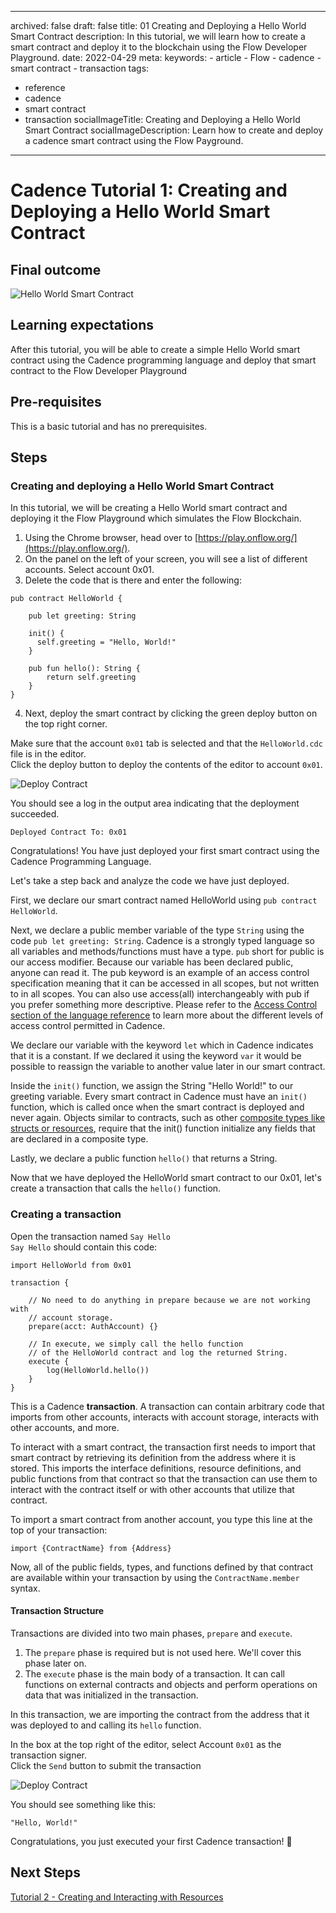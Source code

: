 
---
archived: false
draft: false
title: 01 Creating and Deploying a Hello World Smart Contract
description: In this tutorial, we will learn how to create a smart contract and deploy it to the blockchain using the Flow Developer Playground.
date: 2022-04-29
meta:
  keywords:
    - article
    - Flow
    - cadence
    - smart contract
    - transaction
tags: 
  - reference
  - cadence
  - smart contract
  - transaction
socialImageTitle: Creating and Deploying a Hello World Smart Contract
socialImageDescription: Learn how to create and deploy a cadence smart contract using the Flow Payground.

---

# Cadence Tutorial 1: Creating and Deploying a Hello World Smart Contract

## Final outcome

![Hello World Smart Contract](final-outcome.png)

## Learning expectations

After this tutorial, you will be able to create a simple Hello World smart contract using the Cadence programming language and deploy that smart contract to the Flow Developer Playground

## Pre-requisites

This is a basic tutorial and has no prerequisites.

## Steps

### Creating and deploying a Hello World Smart Contract

In this tutorial, we will be creating a Hello World smart contract and deploying it the Flow Playground which simulates the Flow Blockchain.

1. Using the Chrome browser, head over to [https://play.onflow.org/](https://play.onflow.org/).
2. On the panel on the left of your screen, you will see a list of different accounts. Select account 0x01.
3. Delete the code that is there and enter the following:

```cadence:title=HelloWorld.cdc
pub contract HelloWorld {

    pub let greeting: String

    init() {
      self.greeting = "Hello, World!"
    }

    pub fun hello(): String {
        return self.greeting
    }
}
```

4. Next, deploy the smart contract by clicking the green deploy button on the top right corner.

<Callout type="info">

Make sure that the account `0x01` tab is selected and that the
`HelloWorld.cdc` file is in the editor. <br />
Click the deploy button to deploy the contents of the editor to account `0x01`.

</Callout>

![Deploy Contract](deploybox.png)

You should see a log in the output area indicating that the deployment succeeded.

    Deployed Contract To: 0x01


Congratulations! You have just deployed your first smart contract using the Cadence Programming Language.

Let's take a step back and analyze the code we have just deployed.

First, we declare our smart contract named HelloWorld using `pub contract HelloWorld`.

Next, we declare a public member variable of the type `String` using the code `pub let greeting: String`. Cadence is a strongly typed language so all variables and methods/functions must have a type. `pub` short for public is our access modifier. Because our variable has been declared public, anyone can read it. The pub keyword is an example of an access control specification meaning that it can be accessed in all scopes, but not written to in all scopes. You can also use access(all) interchangeably with pub if you prefer something more descriptive. Please refer to the [Access Control section of the language reference](/cadence/language/access-control/) to learn more about the different levels of access control permitted in Cadence.

We declare our variable with the keyword `let` which in Cadence indicates that it is a constant. If we declared it using the keyword `var` it would be possible to reassign the variable to another value later in our smart contract.

Inside the `init()` function, we assign the String "Hello World!" to our greeting variable. Every smart contract in Cadence must have an `init()` function, which is called once when the smart contract is deployed and never again. Objects similar to contracts, such as other [composite types like structs or resources](/cadence/language/composite-types/), require that the init() function initialize any fields that are declared in a composite type.

Lastly, we declare a public function `hello()` that returns a String.

Now that we have deployed the HelloWorld smart contract to our 0x01, let's create a transaction that calls the `hello()` function. 

### Creating a transaction

<Callout type="info">

Open the transaction named `Say Hello` <br />
`Say Hello` should contain this code:

</Callout>

```cadence:title=SayHello.cdc
import HelloWorld from 0x01

transaction {

    // No need to do anything in prepare because we are not working with
    // account storage.
    prepare(acct: AuthAccount) {}

    // In execute, we simply call the hello function
    // of the HelloWorld contract and log the returned String.
    execute {
        log(HelloWorld.hello())
    }
}
```

This is a Cadence **transaction**. A transaction can contain arbitrary code that imports from other accounts,
interacts with account storage, interacts with other accounts, and more.

To interact with a smart contract, the transaction first needs to import that smart contract
by retrieving its definition from the address where it is stored. This imports the interface definitions, resource definitions,
and public functions from that contract so that the transaction can use them
to interact with the contract itself or with other accounts that utilize that contract.

To import a smart contract from another account,
you type this line at the top of your transaction:

```cadence
import {ContractName} from {Address}
```

Now, all of the public fields, types, and functions defined by that contract
are available within your transaction by using the `ContractName.member` syntax.

#### Transaction Structure

Transactions are divided into two main phases, `prepare` and `execute`.

1. The `prepare` phase is required but is not used here. We'll cover this phase later on.
2. The `execute` phase is the main body of a transaction. It can call functions on external contracts and objects
   and perform operations on data that was initialized in the transaction.

In this transaction, we are importing the contract from the address that it was deployed to and calling its `hello` function.

<Callout type="info">

In the box at the top right of the editor, select Account `0x01` as the
transaction signer. <br />
Click the `Send` button to submit the transaction

</Callout>

![Deploy Contract](deploybox.png)

You should see something like this:

```
"Hello, World!"
```

Congratulations, you just executed your first Cadence transaction! :100:


## Next Steps

[Tutorial 2 - Creating and Interacting with Resources](/cadence/tutorial/02-Creating-and-interating-with-resources.mdx)

